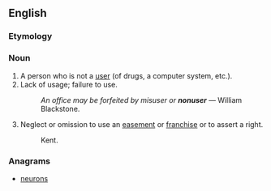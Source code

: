 ==English==

===Etymology===
{{prefix|non|user}}

===Noun===
{{en-noun}}

# A person who is not a [[user]] (of drugs, a computer system, etc.).
# Lack of usage; failure to use.
#: ''An office may be forfeited by misuser or '''nonuser'''''  &mdash; William Blackstone.
# {{context|legal}} Neglect or omission to use an [[easement]] or [[franchise]] or to assert a right.
#: Kent.

===Anagrams===
* [[neurons#English|neurons]]